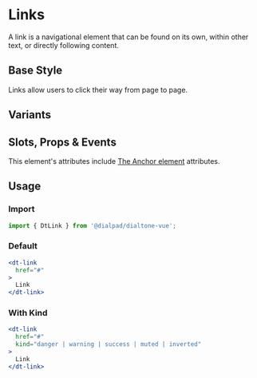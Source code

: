
# Links

<Subtitle>
  A link is a navigational element that can be found on its own, within other text, or directly following content.
</Subtitle>

## Base Style

Links allow users to click their way from page to page.

<Canvas>
  <Story id="components-link--default" />
</Canvas>

## Variants

<Canvas>
  <Story id="components-link--variants" />
</Canvas>

## Slots, Props & Events

This element's attributes include [The Anchor element](https://developer.mozilla.org/en-US/docs/Web/HTML/Element/a)
attributes.

<ArgsTable story={PRIMARY_STORY} />

## Usage

### Import

```jsx
import { DtLink } from '@dialpad/dialtone-vue';
```

### Default

```jsx
<dt-link
  href="#"
>
  Link
</dt-link>
```

### With Kind

```jsx
<dt-link
  href="#"
  kind="danger | warning | success | muted | inverted"
>
  Link
</dt-link>
```
